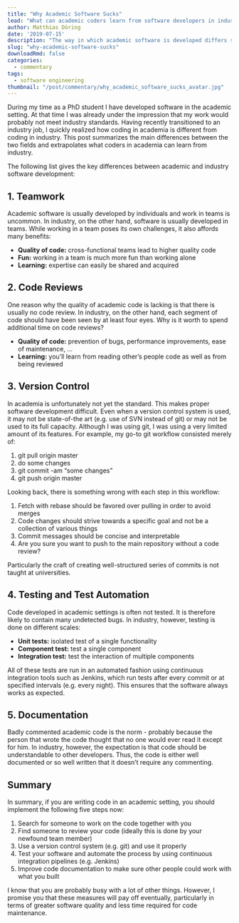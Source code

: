 ```yaml
---
title: "Why Academic Software Sucks"
lead: "What can academic coders learn from software developers in industry?"
author: Matthias Döring
date: '2019-07-15'
description: "The way in which academic software is developed differs starkly from the way that software is engineered in industry. In this article, I summarize the main differences between academic and professional software development and reveal how academics can up their game."
slug: "why-academic-software-sucks"
downloadRmd: false
categories:
  - commentary
tags:
  - software engineering
thumbnail: "/post/commentary/why_academic_software_sucks_avatar.jpg"
---
```

During my time as a PhD student I have developed software in the academic setting. At that time I was already under the impression that my work would probably not meet industry standards. Having recently transitioned to an industry job, I quickly realized how coding in academia is different from coding in industry. This post summarizes the main differences between the two fields and extrapolates what coders in academia can learn from industry.

The following list gives the key differences between academic and industry software development:

## 1. Teamwork
Academic software is usually developed by individuals and work in teams is uncommon. In industry, on the other hand, software is usually developed in teams. While working in a team poses its own challenges, it also affords many benefits:

* **Quality of code:** cross-functional teams lead to higher quality code
* **Fun:** working in a team is much more fun than working alone
* **Learning:** expertise can easily be shared and acquired

## 2. Code Reviews

One reason why the quality of academic code is lacking is that there is usually no code review. In industry, on the other hand, each segment of code should have been seen by at least four eyes. Why is it worth to spend additional time on code reviews?

* **Quality of code:** prevention of bugs, performance improvements, ease of maintenance, ...
* **Learning:** you'll learn from reading other's people code as well as from being reviewed

## 3. Version Control

In academia is unfortunately not yet the standard. This makes proper software development difficult. Even when a version control system is used, it may not be state-of-the art (e.g. use of SVN instead of git) or may not be used to its full capacity. Although I was using git, I was using a very limited amount of its features. For example, my go-to git workflow consisted merely of:

1. git pull origin master
2. do some changes
3. git commit -am "some changes"
4. git push origin master

Looking back, there is something wrong with each step in this workflow:

1. Fetch with rebase should be favored over pulling in order to avoid merges
2. Code changes should strive towards a specific goal and not be a collection of various things
3. Commit messages should be concise and interpretable
4. Are you sure you want to push to the main repository without a code review?

Particularly the craft of creating well-structured series of commits is not taught at universities.

## 4. Testing and Test Automation

Code developed in academic settings is often not tested. It is therefore likely to contain many undetected bugs. In industry, however, testing is done on different scales:

* **Unit tests:** isolated test of a single functionality
* **Component test:** test a single component
* **Integration test:** test the interaction of multiple components

All of these tests are run in an automated fashion using continuous integration tools such as Jenkins, which run tests after every commit or at specified intervals (e.g. every night). This ensures that the software always works as expected.

## 5. Documentation

Badly commented academic code is the norm - probably because the person that wrote the code thought that no one would ever read it except for him. In industry, however, the expectation is that code should be understandable to other developers. Thus, the code is either well documented or so well written that it doesn't require any commenting.

## Summary

In summary, if you are writing code in an academic setting, you should implement the following five steps now:

1. Search for someone to work on the code together with you
2. Find someone to review your code (ideally this is done by your newfound team member)
3. Use a version control system (e.g. git) and use it properly
4. Test your software and automate the process by using continuous integration pipelines (e.g. Jenkins)
5. Improve code documentation to make sure other people could work with what you built

I know that you are probably busy with a lot of other things. However, I promise you that these measures will pay off eventually, particularly in terms of greater software quality and less time required for code maintenance.
